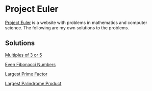 # Project Euler

[Project Euler](https://projecteuler.net/about) is a website with problems in mathematics and computer science. The following are my own solutions to the problems.

## Solutions

[Multiples of 3 or 5](multiplesof3or5.qmd)

[Even Fibonacci Numbers](evenfibonaccinumbers.qmd)

[Largest Prime Factor](largestprimefactor.qmd)

[Largest Palindrome Product](largestpalindromeproduct.qmd)
